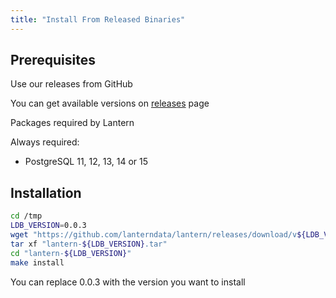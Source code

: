 ```yaml
---
title: "Install From Released Binaries"
---
```


## Prerequisites

Use our releases from GitHub

You can get available versions on [releases](https://github.com/lanterndata/lantern/releases) page

Packages required by Lantern

Always required:

* PostgreSQL 11, 12, 13, 14 or 15

## Installation

```bash
cd /tmp
LDB_VERSION=0.0.3
wget "https://github.com/lanterndata/lantern/releases/download/v${LDB_VERSION}/lantern-${LDB_VERSION}.tar"
tar xf "lantern-${LDB_VERSION}.tar"
cd "lantern-${LDB_VERSION}"
make install

```

<Note>
    You can replace 0.0.3 with the version you want to install
</Note>